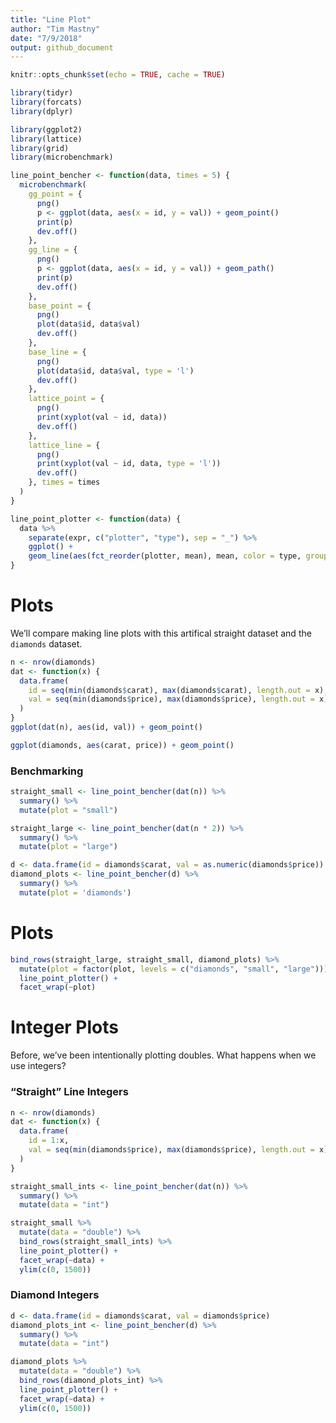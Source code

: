 ```yaml
---
title: "Line Plot"
author: "Tim Mastny"
date: "7/9/2018"
output: github_document
---
```


```r
knitr::opts_chunk$set(echo = TRUE, cache = TRUE)
```

```r
library(tidyr)
library(forcats)
library(dplyr)

library(ggplot2)
library(lattice)
library(grid) 
library(microbenchmark)
```

```r
line_point_bencher <- function(data, times = 5) {
  microbenchmark(
    gg_point = {
      png()
      p <- ggplot(data, aes(x = id, y = val)) + geom_point()
      print(p)
      dev.off()
    },
    gg_line = {
      png()
      p <- ggplot(data, aes(x = id, y = val)) + geom_path()
      print(p)
      dev.off()
    },
    base_point = {
      png()
      plot(data$id, data$val)
      dev.off()
    },
    base_line = {
      png()
      plot(data$id, data$val, type = 'l')
      dev.off()
    },
    lattice_point = {
      png()
      print(xyplot(val ~ id, data))
      dev.off()
    },
    lattice_line = {
      png()
      print(xyplot(val ~ id, data, type = 'l'))
      dev.off()
    }, times = times
  )
}

line_point_plotter <- function(data) {
  data %>%
    separate(expr, c("plotter", "type"), sep = "_") %>%
    ggplot() +
    geom_line(aes(fct_reorder(plotter, mean), mean, color = type, group = type))
}
```


# Plots

We'll compare making line plots with this artifical straight dataset and the `diamonds` dataset.

```r
n <- nrow(diamonds)
dat <- function(x) { 
  data.frame(
    id = seq(min(diamonds$carat), max(diamonds$carat), length.out = x), 
    val = seq(min(diamonds$price), max(diamonds$price), length.out = x)
  ) 
}
ggplot(dat(n), aes(id, val)) + geom_point()
```

```r
ggplot(diamonds, aes(carat, price)) + geom_point()
```

### Benchmarking
  

```r
straight_small <- line_point_bencher(dat(n)) %>%
  summary() %>% 
  mutate(plot = "small") 
```

```r
straight_large <- line_point_bencher(dat(n * 2)) %>%
  summary() %>%
  mutate(plot = "large")
```


```r
d <- data.frame(id = diamonds$carat, val = as.numeric(diamonds$price))
diamond_plots <- line_point_bencher(d) %>% 
  summary() %>%
  mutate(plot = 'diamonds')
```

# Plots

```r
bind_rows(straight_large, straight_small, diamond_plots) %>%
  mutate(plot = factor(plot, levels = c("diamonds", "small", "large"))) %>%
  line_point_plotter() +
  facet_wrap(~plot)
```


# Integer Plots

Before, we've been intentionally plotting doubles. What happens when we use integers?

### "Straight" Line Integers

```r
n <- nrow(diamonds)
dat <- function(x) { 
  data.frame(
    id = 1:x, 
    val = seq(min(diamonds$price), max(diamonds$price), length.out = x)
  ) 
}
```

```r
straight_small_ints <- line_point_bencher(dat(n)) %>%
  summary() %>%
  mutate(data = "int")

straight_small %>%
  mutate(data = "double") %>%
  bind_rows(straight_small_ints) %>%
  line_point_plotter() + 
  facet_wrap(~data) + 
  ylim(c(0, 1500)) 
```


### Diamond Integers

```r
d <- data.frame(id = diamonds$carat, val = diamonds$price)
diamond_plots_int <- line_point_bencher(d) %>%
  summary() %>%
  mutate(data = "int")
```

```r
diamond_plots %>%
  mutate(data = "double") %>%
  bind_rows(diamond_plots_int) %>%
  line_point_plotter() + 
  facet_wrap(~data) + 
  ylim(c(0, 1500))
```





